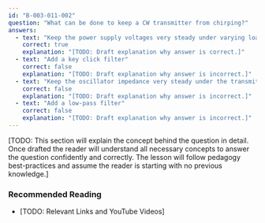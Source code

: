 ```yaml
---
id: "B-003-011-002"
question: "What can be done to keep a CW transmitter from chirping?"
answers:
  - text: "Keep the power supply voltages very steady under varying loads"
    correct: true
    explanation: "[TODO: Draft explanation why answer is correct.]"
  - text: "Add a key click filter"
    correct: false
    explanation: "[TODO: Draft explanation why answer is incorrect.]"
  - text: "Keep the oscillator impedance very steady under the transmit load"
    correct: false
    explanation: "[TODO: Draft explanation why answer is incorrect.]"
  - text: "Add a low-pass filter"
    correct: false
    explanation: "[TODO: Draft explanation why answer is incorrect.]"
---
```


[TODO: This section will explain the concept behind the question in detail. Once drafted the reader will understand all necessary concepts to answer the question confidently and correctly. The lesson will follow pedagogy best-practices and assume the reader is starting with no previous knowledge.]

### Recommended Reading

- [TODO: Relevant Links and YouTube Videos]
